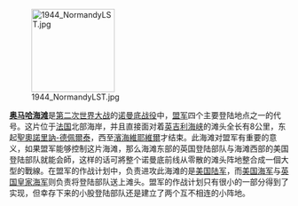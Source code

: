 [[Image:1944_NormandyLST.jpg|150px]]

'''[[奥马哈海滩|奥马哈海滩]]'''是[[第二次世界大战|第二次世界大战]]的[[诺曼底战役|诺曼底战役]]中，[[盟军|盟军]]四个主要登陆地点之一的代号。这片位于[[法国|法国]]北部海岸，并且直接面对着[[英吉利海峡|英吉利海峡]]的滩头全长有8公里，东起[[聖奧諾里訥-德佩爾泰|聖奧諾里訥-德佩爾泰]]，西至[[濱海維耶維爾|濱海維耶維爾]]才结束。此海滩对盟军有重要的意义，如果盟军能够控制这片海滩，那么海滩东部的英国登陆部队与海滩西部的美国登陆部队就能会師，这样的话可將整个诺曼底前线从零散的滩头阵地整合成一個大型的戰線。在盟军的作战计划中，负责进攻此海滩的是[[美国陆军|美国陆军]]，而[[美国海军|美国海军]]与[[英国皇家海军|英国皇家海军]]则负责将登陆部队送上滩头。盟军的作战计划只有很小的一部分得到了实现，但幸存下来的小股登陆部队还是建立了两个互不相连的小阵地。